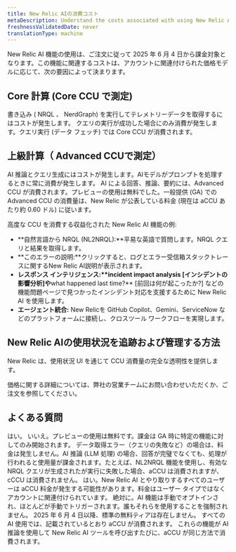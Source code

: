 ```yaml
---
title: New Relic AIの消費コスト
metaDescription: Understand the costs associated with using New Relic AI.
freshnessValidatedDate: never
translationType: machine
---
```


New Relic AI 機能の使用は、ご注文に従って 2025 年 6 月 4 日から課金対象となります。この機能に関連するコストは、アカウントに関連付けられた価格モデルに応じて、次の要因によって決まります。

## Core 計算 (Core CCU で測定)

書き込み ( NRQL 、 NerdGraph) を実行してテレメトリーデータを取得するにはコストが発生します。 クエリの実行が成功した場合にのみ消費が発生します。クエリ実行 (データ フェッチ) では Core CCU が消費されます。

## 上級計算（ Advanced CCUで測定）

AI 推論とクエリ生成にはコストが発生します。AIモデルがプロンプトを処理するときに常に消費が発生します。 AI による回答、推論、要約には、Advanced CCU が消費されます。プレビューの使用は無料でした。一般提供 (GA) での Advanced CCU の消費量は、New Relic が公表している料金 (現在は aCCU あたり約 0.60 ドル) に従います。

高度な CCU を消費する収益化された New Relic AI 機能の例:

* **自然言語から NRQL (NL2NRQL):**平易な英語で質問します。NRQL クエリと結果を取得します。
* **このエラーの説明:**クリックすると、ログとエラー受信箱スタックトレースに関するNew Relic AI説明が表示されます。
* **レスポンス インテリジェンス:****incident impact analysis** \[インシデントの影響分析]や**what happened last time?** \[前回は何が起こったか?] などの機能問題ページで見つかったインシデント対応を支援するために New Relic AI を使用します。
* **エージェント統合:** New Relicを GitHub Copilot、Gemini、ServiceNow などのプラットフォームに接続し、クロスツール ワークフローを実現します。

## New Relic AIの使用状況を追跡および管理する方法

New Relic は、使用状況 UI を通じて CCU 消費量の完全な透明性を提供します。

価格に関する詳細については、弊社の営業チームにお問い合わせいただくか、ご注文を参照してください。

## よくある質問

<Collapser id="ga-charges" title="6 月 4 日以降もNew Relic AIを引き続き使用するには、Advanced 計算 SKU が必要ですか?">
  はい。
</Collapser>

<Collapser id="preview-charges" title="6 月 4 日より前に New Relic AI を使用した場合、料金が発生しますか?">
  いいえ。プレビューの使用は無料です。課金は GA 時に特定の機能に対してのみ開始されます。
</Collapser>

<Collapser id="error-charges" title="エラーが発生した場合、料金は請求されないのでしょうか?">
  データ取得エラー（クエリの失敗など）の場合は、料金は発生しません。AI 推論 (LLM 処理) の場合、回答が完璧でなくても、処理が行われると使用量が課金されます。たとえば、NL2NRQL 機能を使用し、有効な NRQL クエリが生成されたが実行に失敗した場合、aCCU は消費されますが、cCCU は消費されません。
</Collapser>

<Collapser id="free-user-charges" title="無料ユーザーは AI 料金を生成できますか?">
  はい。New Relic AI とやり取りするすべてのユーザーは aCCU 料金が発生する可能性があります。料金はユーザー タイプではなくアカウントに関連付けられています。
</Collapser>

<Collapser id="avoid-ai" title="AI機能を使わなくても大丈夫ですか？">
  絶対に。AI 機能は手動でオプトインされ、ほとんどが手動でトリガーされます。誰もそれらを使用することを強制されません。
</Collapser>

<Collapser id="free-usage" title="AI 使用に無料枠はありますか?">
  2025 年 6 月 4 日以降、標準の無料ティアは存在しません。 すべての AI 使用では、記載されているとおり aCCU が消費されます。
</Collapser>

<Collapser id="free-usage" title="エージェント統合と応答インテリジェンスはどのように請求されますか?">
  これらの機能が AI 推論を使用して New Relic AI ツールを呼び出すたびに、aCCU が同じ方法で消費されます。
</Collapser>
